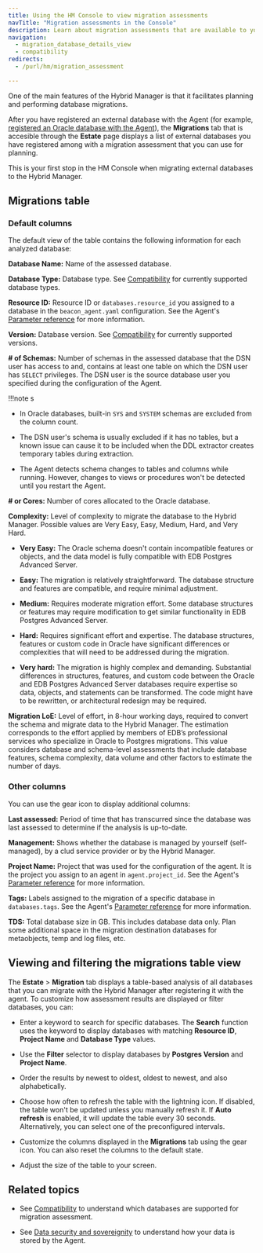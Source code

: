 ```yaml
---
title: Using the HM Console to view migration assessments
navTitle: "Migration assessments in the Console"
description: Learn about migration assessments that are available to you through the HM Console.
navigation:
  - migration_database_details_view
  - compatibility
redirects:
  - /purl/hm/migration_assessment

---
```


One of the main features of the Hybrid Manager is that it facilitates planning and performing database migrations.

After you have registered an external database with the Agent (for example, [registered an Oracle database with the Agent](/edb-postgres-ai/hybrid-manager/using_hybrid_manager/migration/migration_guides/oracle_to_hm_managed/#agent-configuration)), the **Migrations** tab that is accesible through the **Estate** page displays a list of external databases you have registered among with a migration assessment that you can use for planning.

This is your first stop in the HM Console when migrating external databases to the Hybrid Manager.

## Migrations table

### Default columns

The default view of the table contains the following information for each analyzed database: 

**Database Name:** Name of the assessed database.

**Database Type:** Database type. See [Compatibility](compatibility.mdx) for currently supported database types.

**Resource ID:** Resource ID or `databases.resource_id` you assigned to a database in the `beacon_agent.yaml` configuration. See the Agent's [Parameter reference](../../monitoring/mon_ext_dbs/mon_with_agent/configure_agent.mdx#parameter-reference) for more information.

**Version:** Database version. See [Compatibility](compatibility.mdx) for currently supported versions.

**# of Schemas:** Number of schemas in the assessed database that the DSN user has access to and, contains at least one table on which the DSN user has `SELECT` privileges. The DSN user is the source database user you specified during the configuration of the Agent.

!!!note s

   -   In Oracle databases, built-in `SYS` and `SYSTEM` schemas are excluded from the column count.

   -   The DSN user's schema is usually excluded if it has no tables, but a known issue can cause it to be included when the DDL extractor creates temporary tables during extraction.

   -   The Agent detects schema changes to tables and columns while running. However, changes to views or procedures won't be detected until you restart the Agent.

**# or Cores:** Number of cores allocated to the Oracle database.

**Complexity:** Level of complexity to migrate the database to the Hybrid Manager. Possible values are Very Easy, Easy, Medium, Hard, and Very Hard.

-   **Very Easy:** The Oracle schema doesn't contain incompatible features or objects, and the data model is fully compatible with EDB Postgres Advanced Server. 

-   **Easy:** The migration is relatively straightforward. The database structure and features are compatible, and require minimal adjustment. 

-   **Medium:** Requires moderate migration effort. Some database structures or features may require modification to get similar functionality in EDB Postgres Advanced Server. 

-   **Hard:** Requires significant effort and expertise. The database structures, features or custom code in Oracle have significant differences or complexities that will need to be addressed during the migration. 

-   **Very hard:** The migration is highly complex and demanding. Substantial differences in structures, features, and custom code between the Oracle and EDB Postgres Advanced Server databases require expertise so data, objects, and statements can be transformed. The code might have to be rewritten, or architectural redesign may be required.

**Migration LoE:** Level of effort, in 8-hour working days, required to convert the schema and migrate data to the Hybrid Manager. The estimation corresponds to the effort applied by members of EDB’s professional services who specialize in Oracle to Postgres migrations. This value considers database and schema-level assessments that include database features, schema complexity, data volume and other factors to estimate the number of days.

### Other columns

You can use the gear icon to display additional columns: 

**Last assessed:** Period of time that has transcurred since the database was last assessed to determine if the analysis is up-to-date.

**Management:** Shows whether the database is managed by yourself (self-managed), by a clud service provider or by the Hybrid Manager.

**Project Name:** Project that was used for the configuration of the agent. It is the project you assign to an agent in `agent.project_id`. See the Agent's [Parameter reference](../../monitoring/mon_ext_dbs/mon_with_agent/configure_agent.mdx#parameter-reference) for more information.

**Tags:** Labels assigned to the migration of a specific database in `databases.tags`. See the Agent's [Parameter reference](../../monitoring/mon_ext_dbs/mon_with_agent/configure_agent.mdx#parameter-reference) for more information.

**TDS:** Total database size in GB. This includes database data only. Plan some additional space in the migration destination databases for metaobjects, temp and log files, etc.

## Viewing and filtering the migrations table view

The **Estate** > **Migration** tab displays a table-based analysis of all databases that you can migrate with the Hybrid Manager after registering it with the agent. To customize how assessment results are displayed or filter databases, you can:

-   Enter a keyword to search for specific databases. The **Search** function uses the keyword to display databases with matching **Resource ID**, **Project Name** and **Database Type** values.

-   Use the **Filter** selector to display databases by **Postgres Version** and **Project Name**.

-   Order the results by newest to oldest, oldest to newest, and also alphabetically.

-   Choose how often to refresh the table with the lightning icon. If disabled, the table won't be updated unless you manually refresh it. If **Auto refresh** is enabled, it will update the table every 30 seconds. Alternatively, you can select one of the preconfigured intervals.

-   Customize the columns displayed in the **Migrations** tab using the gear icon. You can also reset the columns to the default state. 

-   Adjust the size of the table to your screen.

## Related topics

-   See [Compatibility](compatibility.mdx) to understand which databases are supported for migration assessment.

-   See [Data security and sovereignity](../../monitoring/mon_ext_dbs/mon_with_agent/data_sovereignity.mdx) to understand how your data is stored by the Agent.
